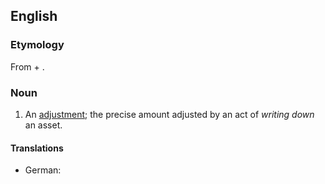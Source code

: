 ==English==

===Etymology===
From {{term|write}} + {{term|down}}.

===Noun===
{{en-noun}}

# {{accounting}} An [[adjustment]]; the precise amount adjusted by an act of ''writing down'' an asset.

====Translations====
{{trans-top|adjustment; precise amount adjusted by an act of writing down an asset}}
* German: {{t+|de|Abschreibung|f}}
{{trans-mid}}
{{trans-bottom}}